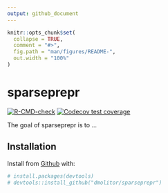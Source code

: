 ```yaml
---
output: github_document
---
```


<!-- README.md is generated from README.Rmd. Please edit that file -->

```r
knitr::opts_chunk$set(
  collapse = TRUE,
  comment = "#>",
  fig.path = "man/figures/README-",
  out.width = "100%"
)
```

# sparseprepr

<!-- badges: start -->
[![R-CMD-check](https://github.com/dmolitor/sparseprepr/workflows/R-CMD-check/badge.svg)](https://github.com/dmolitor/sparseprepr/actions)
[![Codecov test coverage](https://codecov.io/gh/dmolitor/sparseprepr/branch/main/graph/badge.svg?token=PCAC1RA7GE)](https://codecov.io/gh/dmolitor/sparseprepr?branch=main)
<!-- badges: end -->

The goal of sparseprepr is to ...

## Installation

Install from [Github](https://github.com) with:
```r
# install.packages(devtools)
# devtools::install_github("dmolitor/sparseprepr")
```
